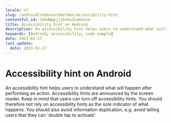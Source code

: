 ```yaml
---
locale: nl
slug: /android/codevoorbeelden/accessibility-hint
contentful_id: 1h0dWppjjsDvUx2LmmVasm
title: Accessibility hint on Android
description: An accessibility hint helps users to understand what will happen after performing an action.
keywords: [Android, accessibility, code sample]
date: 2023-01-17
last_update:
  date: 2023-01-17
---
```


# Accessibility hint on Android

An accessibility hint helps users to understand what will happen after performing an action. Accessibility hints are announced by the screen reader. Keep in mind that users can turn off accessibility hints. You should therefore not rely on accessibility hints as the sole indicator of what happens. You should also avoid information duplication, e.g. avoid telling users that they can 'double tap to activate'.

<CodeSample id="accessibility-hint" locale="nl" platform="android"/>
